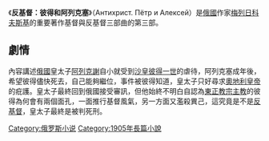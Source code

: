{{infobox book
| name             = 反基督：彼得和阿列克塞
| title_orig       = '''''Антихрист. Пётр и Алексей'''''
| author           = [[梅列日科夫斯基|梅列日科夫斯基]]
| cover_artist     = 
| country          = [[俄國|俄國]]
| language         = [[俄語|俄語]]
| series           = 基督反基督三部曲
| release_date     = 1905年
| preceded_by      = [[諸神的復活：列奧納多·達·芬奇|諸神的復活：列奧納多·達·芬奇]]
| followed_by      = 
}}
《'''反基督：彼得和阿列克塞'''》（Антихрист. Пётр и Алексей）是[[俄國|俄國]]作家[[梅列日科夫斯基|梅列日科夫斯基]]的重要著作基督與反基督三部曲的第三部。

==劇情==
內容講述[[俄國|俄國]]皇太子[[阿列克謝|阿列克謝]]自小就受到[[沙皇|沙皇]][[彼得大帝|彼得一世]]的虐待，阿列克塞成年後，希望彼得儘快死去，自己能夠繼位，事件被彼得知道，皇太子只好尋求[[奧地利皇帝|奧地利皇帝]]的疪護。皇太子最終回到俄國接受審訊，但他始終不明白自認為[[東正教|東正教]][[宗主教|宗主教]]的彼得為何會有兩個面孔，一面推行基督風氣，另一方面又濫殺異己，這究竟是不是[[反基督|反基督]]，皇太子最終是被判死刑。

[[Category:俄罗斯小说|Category:俄罗斯小说]]
[[Category:1905年長篇小說|Category:1905年長篇小說]]